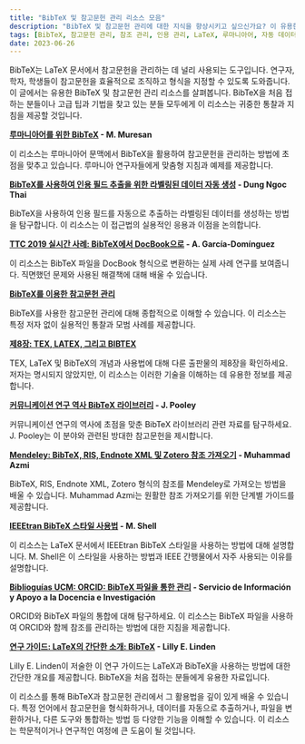 ```yaml
---
title: "BibTeX 및 참고문헌 관리 리소스 모음"
description: "BibTeX 및 참고문헌 관리에 대한 지식을 향상시키고 싶으신가요? 이 유용한 리소스 모음에서는 튜토리얼, 사례 연구, 가이드 등을 제공합니다. 루마니아어에 대한 BibTeX, BibTeX를 사용한 자동 데이터 추출, BibTeX 파일 변환 등 다양한 내용을 배우세요. 전문가들의 실용적인 통찰, 팁 및 모범 사례를 통해 BibTeX을 마스터하고 효율적으로 참고문헌을 관리하는 방법을 익히세요. 연구자, 학자, 학생 모두에게 도움이 될 리소스입니다. 지금 바로 탐색을 시작하세요!"
tags: [BibTeX, 참고문헌 관리, 참조 관리, 인용 관리, LaTeX, 루마니아어, 자동 데이터 추출, 변환, 연구 도구]
date: 2023-06-26
---
```



BibTeX는 LaTeX 문서에서 참고문헌을 관리하는 데 널리 사용되는 도구입니다. 연구자, 학자, 학생들이 참고문헌을 효율적으로 조직하고 형식을 지정할 수 있도록 도와줍니다. 이 글에서는 유용한 BibTeX 및 참고문헌 관리 리소스를 살펴봅니다. BibTeX을 처음 접하는 분들이나 고급 팁과 기법을 찾고 있는 분들 모두에게 이 리소스는 귀중한 통찰과 지침을 제공할 것입니다.

<CiteDrive />

**[루마니아어를 위한 BibTeX](https://www.citedrive.com/discovery/bibtex-for-the-romanian-language/8a76deac65bd84a8901fc43a263722f0598702bd) - M. Muresan**

이 리소스는 루마니아어 문맥에서 BibTeX을 활용하여 참고문헌을 관리하는 방법에 초점을 맞추고 있습니다. 루마니아 연구자들에게 맞춤형 지침과 예제를 제공합니다.

**[BibTeX를 사용하여 인용 필드 추출을 위한 라벨링된 데이터 자동 생성](https://www.citedrive.com/discovery/using-bibtex-to-automatically-generate-labeled-data-for-citation-field-extraction/b1f5576f9ed29ed2de7e9297bbf553b01683a725) - Dung Ngoc Thai**

BibTeX을 사용하여 인용 필드를 자동으로 추출하는 라벨링된 데이터를 생성하는 방법을 탐구합니다. 이 리소스는 이 접근법의 실용적인 응용과 이점을 논의합니다.

**[TTC 2019 실시간 사례: BibTeX에서 DocBook으로](https://www.citedrive.com/discovery/the-ttc-2019-live-case-bibtex-to-docbook/10538a1899f0906573073f615f86dc26a490776c) - A. García-Domínguez**

이 리소스는 BibTeX 파일을 DocBook 형식으로 변환하는 실제 사례 연구를 보여줍니다. 직면했던 문제와 사용된 해결책에 대해 배울 수 있습니다.

**[BibTeX를 이용한 참고문헌 관리](https://www.citedrive.com/discovery/bibliography-management-with-bibtex/a12301daa9400e4d96dd4f2371d10b6c7c335725)**

BibTeX를 사용한 참고문헌 관리에 대해 종합적으로 이해할 수 있습니다. 이 리소스는 특정 저자 없이 실용적인 통찰과 모범 사례를 제공합니다.

**[제8장: TEX, LATEX, 그리고 BIBTEX](https://www.citedrive.com/discovery/chapter-8-tex-latex-and-bibtex/563861283b08b00ec9a97054e185b431aabe0c60)**

TEX, LaTeX 및 BibTeX의 개념과 사용법에 대해 다룬 출판물의 제8장을 확인하세요. 저자는 명시되지 않았지만, 이 리소스는 이러한 기술을 이해하는 데 유용한 정보를 제공합니다.

**[커뮤니케이션 연구 역사 BibTeX 라이브러리](https://www.citedrive.com/discovery/history-of-communication-research-bibliography-bibtex-library/1265c7fe7675b751746489fcb75bb10c7524faac) - J. Pooley**

커뮤니케이션 연구의 역사에 초점을 맞춘 BibTeX 라이브러리 관련 자료를 탐구하세요. J. Pooley는 이 분야와 관련된 방대한 참고문헌을 제시합니다.

**[Mendeley: BibTeX, RIS, Endnote XML 및 Zotero 참조 가져오기](https://www.citedrive.com/discovery/mendeley-import-referensi-bibtex-ris-endnote-xml-dan-zotero/9ecb2b91e7224284d423689d74c933fceb79ea0f) - Muhammad Azmi**

BibTeX, RIS, Endnote XML, Zotero 형식의 참조를 Mendeley로 가져오는 방법을 배울 수 있습니다. Muhammad Azmi는 원활한 참조 가져오기를 위한 단계별 가이드를 제공합니다.

**[IEEEtran BibTeX 스타일 사용법](https://www.citedrive.com/discovery/how-to-use-the-ieeetran-bibtex-style/5df19a27237c9f5a46ca63a86cf158b98f597b48) - M. Shell**

이 리소스는 LaTeX 문서에서 IEEEtran BibTeX 스타일을 사용하는 방법에 대해 설명합니다. M. Shell은 이 스타일을 사용하는 방법과 IEEE 간행물에서 자주 사용되는 이유를 설명합니다.

**[Biblioguías UCM: ORCID: BibTeX 파일을 통한 관리](https://www.citedrive.com/discovery/biblioguias-ucm-orcid-mediante-ficheros-bibtex/312ead8f1f81863652a4a8171d78e5cc6f13ff23) - Servicio de Información y Apoyo a la Docencia e Investigación**

ORCID와 BibTeX 파일의 통합에 대해 탐구하세요. 이 리소스는 BibTeX 파일을 사용하여 ORCID와 함께 참조를 관리하는 방법에 대한 지침을 제공합니다.

**[연구 가이드: LaTeX의 간단한 소개: BibTeX](https://www.citedrive.com/discovery/research-guides-quick-introduction-to-latex-bibtex/711b554c1f3564b33a2635d635e027fd4d0ba89a) - Lilly E. Linden**

Lilly E. Linden이 저술한 이 연구 가이드는 LaTeX과 BibTeX을 사용하는 방법에 대한 간단한 개요를 제공합니다. BibTeX을 처음 접하는 분들에게 유용한 자료입니다.

이 리소스를 통해 BibTeX과 참고문헌 관리에서 그 활용법을 깊이 있게 배울 수 있습니다. 특정 언어에서 참고문헌을 형식화하거나, 데이터를 자동으로 추출하거나, 파일을 변환하거나, 다른 도구와 통합하는 방법 등 다양한 기능을 이해할 수 있습니다. 이 리소스는 학문적이거나 연구적인 여정에 큰 도움이 될 것입니다.

